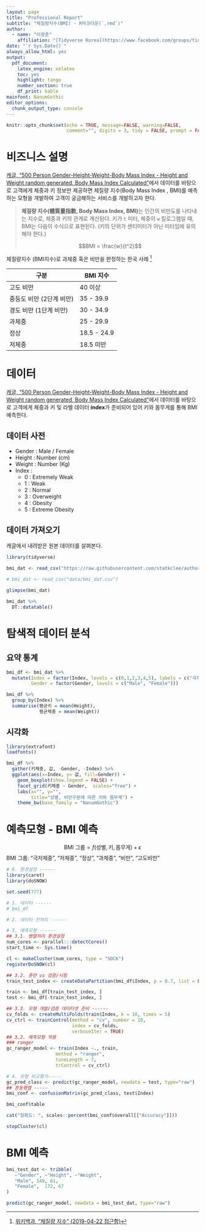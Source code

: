 ```yaml
---
layout: page
title: "Professional Report"
subtitle: "체질량지수(BMI) - R마크다운(`.rmd`)"
author:
  - name: "이광춘"
    affiliation: "[Tidyverse Korea](https://www.facebook.com/groups/tidyverse/)"
date: "`r Sys.Date()`"
always_allow_html: yes
output:
  pdf_document: 
    latex_engine: xelatex
    toc: yes
    highlight: tango
    number_section: true
    df_print: kable
mainfont: NanumGothic     
editor_options: 
  chunk_output_type: console
---
```


```r
knitr::opts_chunk$set(echo = TRUE, message=FALSE, warning=FALSE,
                      comment="", digits = 3, tidy = FALSE, prompt = FALSE, fig.align = 'center')
```

# 비즈니스 설명 {#api-BMI}

[캐글, "500 Person Gender-Height-Weight-Body Mass Index - Height and Weight random generated, Body Mass Index Calculated"](https://www.kaggle.com/yersever/500-person-gender-height-weight-bodymassindex)에서 데이터를 바탕으로 고객에게 체중과 키 정보만 제공하면 체질량 지수(Body Mass Index , BMI)를 예측하는 모형을 개발하여 고객이 궁금해하는 서비스를 개발하고자 한다.

> **체질량 지수(體質量指數, Body Mass Index, BMI)**는 인간의 비만도를 나타내는 지수로, 체중과 키의 관계로 계산된다.
> 키가 `t` 미터, 체중이 `w` 킬로그램일 때, BMI는 다음이 수식으로 표현된다. (키의 단위가 센티미터가 아닌 미터임에 유의해야 한다.)
> 
> $$BMI = \frac{w}{t^2}$$

체질량지수 (BMI지수)로 과체중 혹은 비만을 판정하는 한국 사례 [^bmi-wiki]

[^bmi-wiki]: [위키백과, "체질량 지수" (2019-04-22 접근함)](https://ko.wikipedia.org/wiki/%EC%B2%B4%EC%A7%88%EB%9F%89_%EC%A7%80%EC%88%98)

|    구분   |   BMI 지수   |
|-----------|-------------------|
| 고도 비만 | 40 이상        |
| 중등도 비만 (2단계 비만) | 35 - 39.9 |
| 경도 비만 (1단계 비만) | 30 - 34.9 |
| 과체중  | 25 - 29.9 |
| 정상 | 18.5 - 24.9 |
| 저체중 | 18.5 미만 |

# 데이터 {#api-BMI-data}

[캐글, "500 Person Gender-Height-Weight-Body Mass Index - Height and Weight random generated, Body Mass Index Calculated"](https://www.kaggle.com/yersever/500-person-gender-height-weight-bodymassindex)에서 데이터를 바탕으로 고객에게 체중과 키 및 라벨 데이터 **index**가 준비되어 있어 키와 몸무게를 통해 BMI 예측한다.

## 데이터 사전 {#authroing-data-dic}

- Gender : Male / Female
- Height : Number (cm)
- Weight : Number (Kg)
- Index :
    - 0 : Extremely Weak
    - 1 : Weak
    - 2 : Normal
    - 3 : Overweight
    - 4 : Obesity
    - 5 : Extreme Obesity

## 데이터 가져오기 {#authroing-data-import}

캐글에서 내려받은 원본 데이터를 살펴본다.

```r
library(tidyverse)

bmi_dat <- read_csv("https://raw.githubusercontent.com/statkclee/author_carpentry_kr/gh-pages/data/500_Person_Gender_Height_Weight_Index.csv")

# bmi_dat <- read_csv("data/bmi_dat.csv")

glimpse(bmi_dat)

bmi_dat %>% 
  DT::datatable()
```


# 탐색적 데이터 분석 {#api-BMI-EDA}

## 요약 통계 {#api-BMI-EDA-descriptive}

```r
bmi_df <- bmi_dat %>% 
  mutate(Index = factor(Index, levels = c(0,1,2,3,4,5), labels = c("극저체중", "저체중", "정상", "과체중", "비만", "고도비만")),
         Gender = factor(Gender, levels = c("Male", "Female")))

bmi_df %>% 
  group_by(Index) %>% 
  summarise(평균키 = mean(Height),
            평균체중 = mean(Weight))
```


## 시각화 {#api-BMI-EDA-descriptive-viz}

```r
library(extrafont)
loadfonts()

bmi_df %>% 
  gather(키체중, 값, -Gender, -Index) %>% 
  ggplot(aes(x=Index, y= 값, fill=Gender)) +
    geom_boxplot(show.legend = FALSE) +
    facet_grid(키체중 ~ Gender,  scales="free") +
    labs(x="", y="",
         title="성별, 비만구분에 따른 키와 몸무게") +
    theme_bw(base_family = "NanumGothic")
```


# 예측모형 - BMI 예측 {#api-BMI-predictive}

$$\text{BMI 그룹} = f(\text{성별}, \text{키}, \text{몸무게}) + \epsilon$$
BMI 그룹: "극저체중", "저체중", "정상", "과체중", "비만", "고도비만"

```r
# 0. 환경설정 ------
library(caret)
library(doSNOW)

set.seed(777)

# 1. 데이터 ------
# bmi_df

# 2. 데이터 전처리 ------

# 3. 예측모형 ------
## 3.1. 병렬처리 환경설정
num_cores <- parallel:::detectCores()
start_time <- Sys.time()

cl <- makeCluster(num_cores, type = "SOCK")
registerDoSNOW(cl)

## 3.2. 훈련 vs 검증/시험
train_test_index <- createDataPartition(bmi_df$Index, p = 0.7, list = FALSE)

train <- bmi_df[train_test_index, ]
test <- bmi_df[-train_test_index, ]

## 3.3. 모형 개발/검증 데이터셋 준비 ------
cv_folds <- createMultiFolds(train$Index, k = 10, times = 5)
cv_ctrl <- trainControl(method = "cv", number = 10,
                        index = cv_folds, 
                        verboseIter = TRUE)
## 3.2. 예측모형 적용
### ranger
gc_ranger_model <- train(Index ~., train,
                  method = "ranger",
                  tuneLength = 7,
                  trControl = cv_ctrl)

# 4. 모형 비교평가-----
gc_pred_class <- predict(gc_ranger_model, newdata = test, type="raw")
## 혼동행렬 -----
bmi_conf <- confusionMatrix(gc_pred_class, test$Index)

bmi_conf$table

cat("정확도: ", scales::percent(bmi_conf$overall[["Accuracy"]]))

stopCluster(cl)
```


# BMI 예측 {#api-BMI-predictive-run}

```r
bmi_test_dat <- tribble(
   ~"Gender", ~"Height", ~"Weight",
   "Male", 149, 61,
   "Female",  172, 67
)

predict(gc_ranger_model, newdata = bmi_test_dat, type="raw")
```

